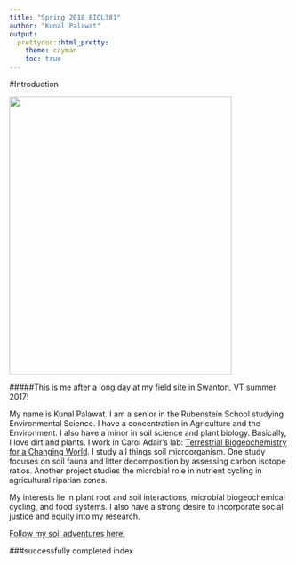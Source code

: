 ```yaml
---
title: "Spring 2018 BIOL381"
author: "Kunal Palawat"
output:
  prettydoc::html_pretty:
    theme: cayman
    toc: true
---
```


#Introduction

<img src="Palawat.jpg" width="400" height="500" />

#####This is me after a long day at my field site in Swanton, VT summer 2017!

My name is Kunal Palawat. I am a senior in the Rubenstein School studying Environmental Science. I have a concentration in Agriculture and the Environment. I also have a minor in soil science and plant biology. Basically, I love dirt and plants. I work in Carol Adair's lab: [Terrestrial Biogeochemistry for a Changing World](http://adairlab.weebly.com/). I study all things soil microorganism. One study focuses on soil fauna and litter decomposition by assessing carbon isotope ratios. Another project studies the microbial role in nutrient cycling in agricultural riparian zones.

My interests lie in plant root and soil interactions, microbial biogeochemical cycling, and food systems. I also have a strong desire to incorporate social justice and equity into my research.

[Follow my soil adventures here!](http://instagram.com/kdirttho)


###successfully completed index


